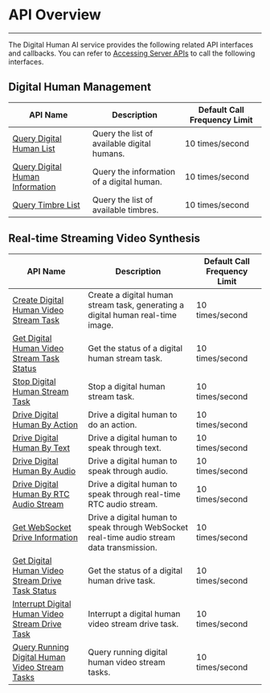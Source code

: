 # API Overview

---

The Digital Human AI service provides the following related API interfaces and callbacks. You can refer to [Accessing Server APIs](./accessing-server-apis.mdx) to call the following interfaces.

## Digital Human Management

| API Name| Description | Default Call Frequency Limit|
|-|-|-|
|[Query Digital Human List](./digital-human-management/get-digital-human-list.mdx)| Query the list of available digital humans.| 10 times/second |
|[Query Digital Human Information](./digital-human-management/get-digital-human-info.mdx)| Query the information of a digital human.| 10 times/second |
|[Query Timbre List](./digital-human-management/get-timbre-list.mdx)| Query the list of available timbres.| 10 times/second |


## Real-time Streaming Video Synthesis

| API Name| Description | Default Call Frequency Limit|
|-|-|-|
|[Create Digital Human Video Stream Task](./digital-human-streaming/create-digital-human-stream-task.mdx)| Create a digital human stream task, generating a digital human real-time image.| 10 times/second |
|[Get Digital Human Video Stream Task Status](./digital-human-streaming/get-digital-human-stream-task-status.mdx)| Get the status of a digital human stream task.| 10 times/second |
|[Stop Digital Human Stream Task](./digital-human-streaming/stop-digital-human-stream-task.mdx)| Stop a digital human stream task.| 10 times/second |
|[Drive Digital Human By Action](./digital-human-streaming/do-action.mdx)| Drive a digital human to do an action.| 10 times/second |
|[Drive Digital Human By Text](./digital-human-streaming/drive-by-text.mdx)| Drive a digital human to speak through text.| 10 times/second |
|[Drive Digital Human By Audio](./digital-human-streaming/drive-by-audio.mdx)| Drive a digital human to speak through audio.| 10 times/second |
|[Drive Digital Human By RTC Audio Stream](./digital-human-streaming/drive-by-rtc-stream.mdx)| Drive a digital human to speak through real-time RTC audio stream.| 10 times/second |
|[Get WebSocket Drive Information](./digital-human-streaming/drive-by-ws-stream.mdx)| Drive a digital human to speak through WebSocket real-time audio stream data transmission.| 10 times/second |
|[Get Digital Human Video Stream Drive Task Status](./digital-human-streaming/get-drive-status.mdx)| Get the status of a digital human drive task.| 10 times/second |
|[Interrupt Digital Human Video Stream Drive Task](./digital-human-streaming/interrupt-drive-task.mdx)| Interrupt a digital human video stream drive task.| 10 times/second |
|[Query Running Digital Human Video Stream Tasks](./digital-human-streaming/query-digital-human-stream-tasks.mdx)| Query running digital human video stream tasks.| 10 times/second |
